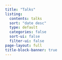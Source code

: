 ```yaml
---
title: "Talks"
listing:
  contents: talks
  sort: "date desc"
  type: default
  categories: false
  sort-ui: false
  filter-ui: false
page-layout: full
title-block-banner: true
---
```

